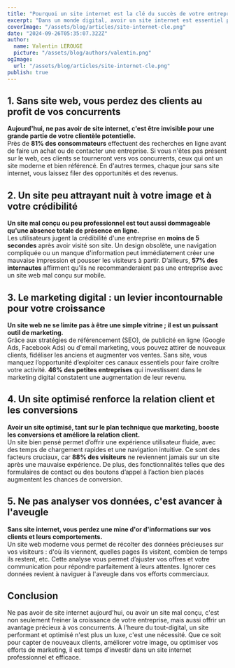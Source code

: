 ```yaml
---
title: "Pourquoi un site internet est la clé du succès de votre entreprise ?"
excerpt: "Dans un monde digital, avoir un site internet est essentiel pour toute entreprise. Il ne s’agit pas seulement d’être visible, mais d’attirer des clients, d’établir votre crédibilité et de saisir de nouvelles opportunités. Découvrez pourquoi un site web peut transformer votre business en véritable succès."
coverImage: "/assets/blog/articles/site-internet-cle.png"
date: "2024-09-26T05:35:07.322Z"
author:
  name: Valentin LEROUGE
  picture: "/assets/blog/authors/valentin.png"
ogImage:
  url: "/assets/blog/articles/site-internet-cle.png"
publish: true
---
```


## 1. Sans site web, vous perdez des clients au profit de vos concurrents

**Aujourd'hui, ne pas avoir de site internet, c'est être invisible pour une grande partie de votre clientèle potentielle.**  
Près de **81% des consommateurs** effectuent des recherches en ligne avant de faire un achat ou de contacter une entreprise. Si vous n'êtes pas présent sur le web, ces clients se tourneront vers vos concurrents, ceux qui ont un site moderne et bien référencé. En d'autres termes, chaque jour sans site internet, vous laissez filer des opportunités et des revenus.

<BarChartAvantages />

## 2. Un site peu attrayant nuit à votre image et à votre crédibilité

**Un site mal conçu ou peu professionnel est tout aussi dommageable qu'une absence totale de présence en ligne.**  
Les utilisateurs jugent la crédibilité d'une entreprise en **moins de 5 secondes** après avoir visité son site. Un design obsolète, une navigation compliquée ou un manque d'information peut immédiatement créer une mauvaise impression et pousser les visiteurs à partir. D’ailleurs, **57% des internautes** affirment qu'ils ne recommanderaient pas une entreprise avec un site web mal conçu sur mobile.

## 3. Le marketing digital : un levier incontournable pour votre croissance

**Un site web ne se limite pas à être une simple vitrine ; il est un puissant outil de marketing.**  
Grâce aux stratégies de référencement (SEO), de publicité en ligne (Google Ads, Facebook Ads) ou d'email marketing, vous pouvez attirer de nouveaux clients, fidéliser les anciens et augmenter vos ventes. Sans site, vous manquez l’opportunité d’exploiter ces canaux essentiels pour faire croître votre activité. **46% des petites entreprises** qui investissent dans le marketing digital constatent une augmentation de leur revenu.

## 4. Un site optimisé renforce la relation client et les conversions

**Avoir un site optimisé, tant sur le plan technique que marketing, booste les conversions et améliore la relation client.**  
Un site bien pensé permet d’offrir une expérience utilisateur fluide, avec des temps de chargement rapides et une navigation intuitive. Ce sont des facteurs cruciaux, car **88% des visiteurs** ne reviennent jamais sur un site après une mauvaise expérience. De plus, des fonctionnalités telles que des formulaires de contact ou des boutons d’appel à l’action bien placés augmentent les chances de conversion.

## 5. Ne pas analyser vos données, c'est avancer à l'aveugle

**Sans site internet, vous perdez une mine d'or d'informations sur vos clients et leurs comportements.**  
Un site web moderne vous permet de récolter des données précieuses sur vos visiteurs : d'où ils viennent, quelles pages ils visitent, combien de temps ils restent, etc. Cette analyse vous permet d’ajuster vos offres et votre communication pour répondre parfaitement à leurs attentes. Ignorer ces données revient à naviguer à l'aveugle dans vos efforts commerciaux.

## Conclusion

Ne pas avoir de site internet aujourd'hui, ou avoir un site mal conçu, c'est non seulement freiner la croissance de votre entreprise, mais aussi offrir un avantage précieux à vos concurrents. À l'heure du tout-digital, un site performant et optimisé n'est plus un luxe, c'est une nécessité. Que ce soit pour capter de nouveaux clients, améliorer votre image, ou optimiser vos efforts de marketing, il est temps d'investir dans un site internet professionnel et efficace.

